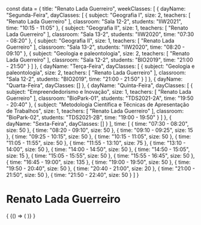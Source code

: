 const data = {
  title: "Renato Lada Guerreiro",
  weekClasses: [
    {
      dayName: "Segunda-Feira",
      dayClasses: [
        {
          subject: "Geografia I",
          size: 2,
          teachers: [
            "Renato Lada Guerreiro"
          ],
          classroom: "Sala 12-2",
          students: "IIW2021",
          time: "10:15 - 11:05"
        },
        {
          subject: "Geografia II",
          size: 1,
          teachers: [
            "Renato Lada Guerreiro"
          ],
          classroom: "Sala 13-2",
          students: "IIW2020",
          time: "07:30 - 08:20"
        },
        {
          subject: "Geografia II",
          size: 1,
          teachers: [
            "Renato Lada Guerreiro"
          ],
          classroom: "Sala 13-2",
          students: "IIW2020",
          time: "08:20 - 09:10"
        },
        {
          subject: "Geologia e paleontologia",
          size: 2,
          teachers: [
            "Renato Lada Guerreiro"
          ],
          classroom: "Sala 12-2",
          students: "BIO2019",
          time: "21:00 - 21:50"
        }
      ]
    },
    {
      dayName: "Terça-Feira",
      dayClasses: [
        {
          subject: "Geologia e paleontologia",
          size: 2,
          teachers: [
            "Renato Lada Guerreiro"
          ],
          classroom: "Sala 12-2",
          students: "BIO2019",
          time: "21:00 - 21:50"
        }
      ]
    },
    {
      dayName: "Quarta-Feira",
      dayClasses: []
    },
    {
      dayName: "Quinta-Feira",
      dayClasses: [
        {
          subject: "Empreendedorismo e Inovação",
          size: 1,
          teachers: [
            "Renato Lada Guerreiro"
          ],
          classroom: "BioPark-01",
          students: "TDS2021-2A",
          time: "19:50 - 20:40"
        },
        {
          subject: "Metodologia Científica e Técnicas de Apresentação de Trabalhos",
          size: 1,
          teachers: [
            "Renato Lada Guerreiro"
          ],
          classroom: "BioPark-02",
          students: "TDS2021-2B",
          time: "19:00 - 19:50"
        }
      ]
    },
    {
      dayName: "Sexta-Feira",
      dayClasses: []
    }
  ],
  time: [
    {
      time: "07:30 - 08:20",
      size: 50
    },
    {
      time: "08:20 - 09:10",
      size: 50
    },
    {
      time: "09:10 - 09:25",
      size: 15
    },
    {
      time: "09:25 - 10:15",
      size: 50
    },
    {
      time: "10:15 - 11:05",
      size: 50
    },
    {
      time: "11:05 - 11:55",
      size: 50
    },
    {
      time: "11:55 - 13:10",
      size: 75
    },
    {
      time: "13:10 - 14:00",
      size: 50
    },
    {
      time: "14:00 - 14:50",
      size: 50
    },
    {
      time: "14:50 - 15:05",
      size: 15
    },
    {
      time: "15:05 - 15:55",
      size: 50
    },
    {
      time: "15:55 - 16:45",
      size: 50
    },
    {
      time: "16:45 - 19:00",
      size: 135
    },
    {
      time: "19:00 - 19:50",
      size: 50
    },
    {
      time: "19:50 - 20:40",
      size: 50
    },
    {
      time: "20:40 - 21:00",
      size: 20
    },
    {
      time: "21:00 - 21:50",
      size: 50
    },
    {
      time: "21:50 - 22:40",
      size: 50
    }
  ]
}

# Renato Lada Guerreiro

<div>
  {
    <BrowserOnly>
      {() => (
        <Grid
          title={data.title}
          weekClasses={data.weekClasses}
          time={data.time}
        />
      )}
    </BrowserOnly>
  }
</div>

